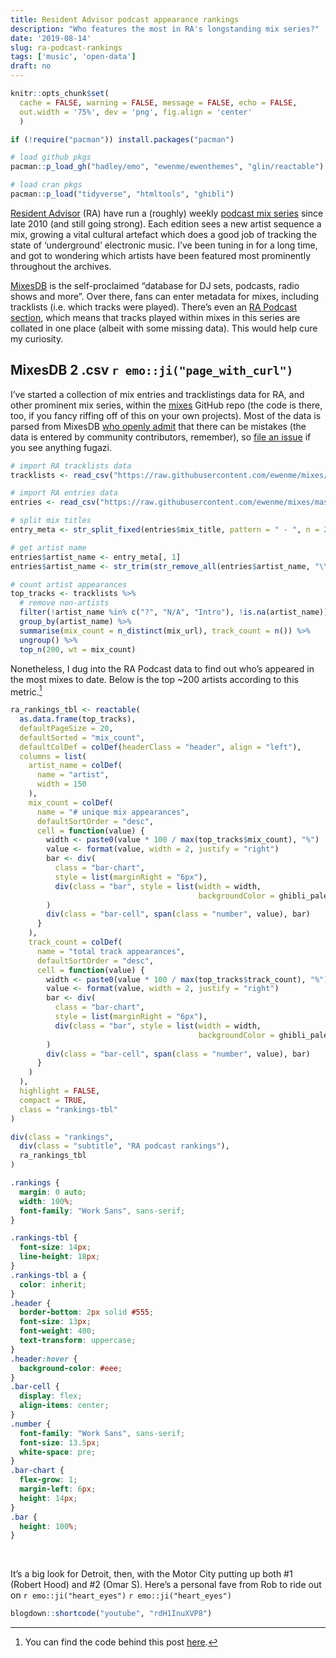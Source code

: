 ```yaml
---
title: Resident Advisor podcast appearance rankings
description: "Who features the most in RA's longstanding mix series?"
date: '2019-08-14'
slug: ra-podcast-rankings
tags: ['music', 'open-data']
draft: no
---
```


```r
knitr::opts_chunk$set(
  cache = FALSE, warning = FALSE, message = FALSE, echo = FALSE, 
  out.width = '75%', dev = 'png', fig.align = 'center'
  )

if (!require("pacman")) install.packages("pacman")

# load github pkgs
pacman::p_load_gh("hadley/emo", "ewenme/ewenthemes", "glin/reactable")

# load cran pkgs
pacman::p_load("tidyverse", "htmltools", "ghibli")

```

[Resident Advisor](https://www.residentadvisor.net/) (RA) have run a (roughly) weekly [podcast mix series](https://www.residentadvisor.net/podcast.aspx) since late 2010 (and still going strong). Each edition sees a new artist sequence a mix, growing a vital cultural artefact which does a good job of tracking the state of 'underground' electronic music. I've been tuning in for a long time, and got to wondering which artists have been featured most prominently throughout the archives.

[MixesDB](https://www.mixesdb.com/w/Main_Page) is the self-proclaimed "database for DJ sets, podcasts, radio shows and more". Over there, fans can enter metadata for mixes, including tracklists (i.e. which tracks were played). There's even an [RA Podcast section](https://www.mixesdb.com/w/Category:Resident_Advisor_Podcast), which means that tracks played within mixes in this series are collated in one place (albeit with some missing data). This would help cure my curiosity.  

## MixesDB 2 .csv `r emo::ji("page_with_curl")`

I've started a collection of mix entries and tracklistings data for RA, and other prominent mix series, within the [mixes](https://github.com/ewenme/mixes) GitHub repo (the code is there, too, if you fancy riffing off of this on your own projects). Most of the data is parsed from MixesDB [who openly admit](https://www.mixesdb.com/w/Help:General) that there can be mistakes (the data is entered by community contributors, remember), so [file an issue](https://github.com/ewenme/mixes/issues) if you see anything fugazi.

```r
# import RA tracklists data
tracklists <- read_csv("https://raw.githubusercontent.com/ewenme/mixes/master/data/resident-advisor-podcast/resident-advisor-podcast-tracklists.csv")

# import RA entries data
entries <- read_csv("https://raw.githubusercontent.com/ewenme/mixes/master/data/resident-advisor-podcast/resident-advisor-podcast-entries.csv")

# split mix titles
entry_meta <- str_split_fixed(entries$mix_title, pattern = " - ", n = 2)

# get artist name
entries$artist_name <- entry_meta[, 1]
entries$artist_name <- str_trim(str_remove_all(entries$artist_name, "\\((.*?)\\)"))

# count artist appearances
top_tracks <- tracklists %>% 
  # remove non-artists
  filter(!artist_name %in% c("?", "N/A", "Intro"), !is.na(artist_name)) %>% 
  group_by(artist_name) %>% 
  summarise(mix_count = n_distinct(mix_url), track_count = n()) %>% 
  ungroup() %>% 
  top_n(200, wt = mix_count)
```

Nonetheless, I dug into the RA Podcast data to find out who's appeared in the most mixes to date. Below is the top ~200 artists according to this metric.[^fullcode]

```r

ra_rankings_tbl <- reactable(
  as.data.frame(top_tracks),
  defaultPageSize = 20,
  defaultSorted = "mix_count",
  defaultColDef = colDef(headerClass = "header", align = "left"),
  columns = list(
    artist_name = colDef(
      name = "artist",
      width = 150
    ),
    mix_count = colDef(
      name = "# unique mix appearances",
      defaultSortOrder = "desc",
      cell = function(value) {
        width <- paste0(value * 100 / max(top_tracks$mix_count), "%")
        value <- format(value, width = 2, justify = "right")
        bar <- div(
          class = "bar-chart",
          style = list(marginRight = "6px"),
          div(class = "bar", style = list(width = width, 
                                          backgroundColor = ghibli_palettes$MarnieMedium1[2]))
        )
        div(class = "bar-cell", span(class = "number", value), bar)
      }
    ),
    track_count = colDef(
      name = "total track appearances",
      defaultSortOrder = "desc",
      cell = function(value) {
        width <- paste0(value * 100 / max(top_tracks$track_count), "%")
        value <- format(value, width = 2, justify = "right")
        bar <- div(
          class = "bar-chart",
          style = list(marginRight = "6px"),
          div(class = "bar", style = list(width = width, 
                                          backgroundColor = ghibli_palettes$MarnieMedium1[3]))
        )
        div(class = "bar-cell", span(class = "number", value), bar)
      }
    )
  ),
  highlight = FALSE,
  compact = TRUE,
  class = "rankings-tbl"
)

div(class = "rankings",
  div(class = "subtitle", "RA podcast rankings"),
  ra_rankings_tbl
)
```

```css

.rankings {
  margin: 0 auto;
  width: 100%;
  font-family: "Work Sans", sans-serif;
}

.rankings-tbl {
  font-size: 14px;
  line-height: 18px;
}
.rankings-tbl a {
  color: inherit;
}
.header {
  border-bottom: 2px solid #555;
  font-size: 13px;
  font-weight: 400;
  text-transform: uppercase;
}
.header:hover {
  background-color: #eee;
}
.bar-cell {
  display: flex;
  align-items: center;
}
.number {
  font-family: "Work Sans", sans-serif;
  font-size: 13.5px;
  white-space: pre;
}
.bar-chart {
  flex-grow: 1;
  margin-left: 6px;
  height: 14px;
}
.bar {
  height: 100%;
}
```

<br>

It's a big look for Detroit, then, with the Motor City putting up both #1 (Robert Hood) and #2 (Omar S). Here's a personal fave from Rob to ride out on `r emo::ji("heart_eyes")` `r emo::ji("heart_eyes")`

```r
blogdown::shortcode("youtube", "rdH1InuXVP8")
```

[^fullcode]: You can find the code behind this post [here](https://github.com/rbind/ewenme/blob/master/content/blog/2019-08-14-ra-podcast-rankings.Rmd).
